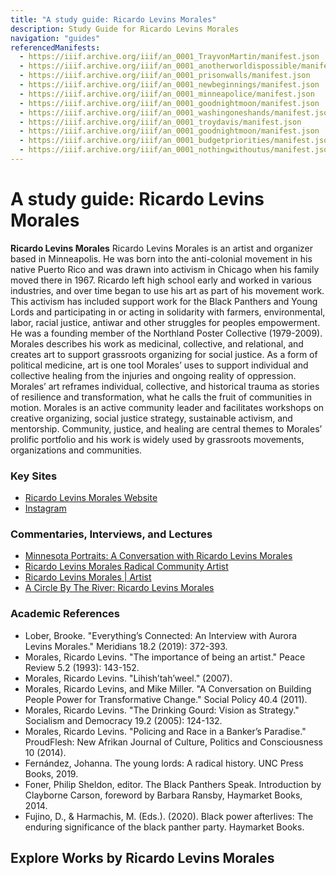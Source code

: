 ```yaml
---
title: "A study guide: Ricardo Levins Morales"
description: Study Guide for Ricardo Levins Morales
navigation: "guides"
referencedManifests:
  - https://iiif.archive.org/iiif/an_0001_TrayvonMartin/manifest.json
  - https://iiif.archive.org/iiif/an_0001_anotherworldispossible/manifest.json
  - https://iiif.archive.org/iiif/an_0001_prisonwalls/manifest.json
  - https://iiif.archive.org/iiif/an_0001_newbeginnings/manifest.json
  - https://iiif.archive.org/iiif/an_0001_minneapolice/manifest.json
  - https://iiif.archive.org/iiif/an_0001_goodnightmoon/manifest.json
  - https://iiif.archive.org/iiif/an_0001_washingoneshands/manifest.json
  - https://iiif.archive.org/iiif/an_0001_troydavis/manifest.json
  - https://iiif.archive.org/iiif/an_0001_goodnightmoon/manifest.json
  - https://iiif.archive.org/iiif/an_0001_budgetpriorities/manifest.json
  - https://iiif.archive.org/iiif/an_0001_nothingwithoutus/manifest.json
---
```


# A study guide: Ricardo Levins Morales
**Ricardo Levins Morales** Ricardo Levins Morales is an artist and organizer based in Minneapolis. He was born into the anti-colonial movement in his native Puerto Rico and was drawn into activism in Chicago when his family moved there in 1967. Ricardo left high school early and worked in various industries, and over time began to use his art as part of his movement work. This activism has included support work for the Black Panthers and Young Lords and participating in or acting in solidarity with farmers, environmental, labor, racial justice, antiwar and other struggles for peoples empowerment. He was a founding member of the Northland Poster Collective (1979-2009).
Morales describes his work as medicinal, collective, and relational, and creates art to support grassroots organizing for social justice. As a form of political medicine, art is one tool Morales’ uses to support individual and collective healing from the injuries and ongoing reality of oppression. Morales’ art reframes individual, collective, and historical trauma as stories of resilience and transformation, what he calls the fruit of communities in motion. Morales is an active community leader and facilitates workshops on creative organizing, social justice strategy, sustainable activism, and mentorship. Community, justice, and healing are central themes to Morales’ prolific portfolio and his work is widely used by grassroots movements, organizations and communities.

### Key Sites
- [Ricardo Levins Morales Website](https://www.rlmartstudio.com)
- [Instagram](https://www.instagram.com/ricardolevinsmorales/)

### Commentaries, Interviews, and Lectures
- [Minnesota Portraits: A Conversation with Ricardo Levins Morales](https://www.tptoriginals.org/minnesota-portraits-a-conversation-with-ricardo-levins-morales-2/)
- [Ricardo Levins Morales Radical Community Artist](https://turtleroad.org/2019/12/19/ricardo-levins-morales/)
- [Ricardo Levins Morales | Artist](https://www.youtube.com/watch?v=7t6jstxUgSg)
- [A Circle By The River: Ricardo Levins Morales](https://www.youtube.com/watch?v=WCJOLamgVEQ)

### Academic References
- Lober, Brooke. "Everything’s Connected: An Interview with Aurora Levins Morales." Meridians 18.2 (2019): 372-393.
- Morales, Ricardo Levins. "The importance of being an artist." Peace Review 5.2 (1993): 143-152.
- Morales, Ricardo Levins. "Lihish’tah’weel." (2007).
- Morales, Ricardo Levins, and Mike Miller. "A Conversation on Building People Power for Transformative Change." Social Policy 40.4 (2011).
- Morales, Ricardo Levins. "The Drinking Gourd: Vision as Strategy." Socialism and Democracy 19.2 (2005): 124-132.
- Morales, Ricardo Levins. "Policing and Race in a Banker’s Paradise." ProudFlesh: New Afrikan Journal of Culture, Politics and Consciousness 10 (2014).
- Fernández, Johanna. The young lords: A radical history. UNC Press Books, 2019.
- Foner, Philip Sheldon, editor. The Black Panthers Speak. Introduction by Clayborne Carson, foreword by Barbara Ransby, Haymarket Books, 2014.
- Fujino, D., & Harmachis, M. (Eds.). (2020). Black power afterlives: The enduring significance of the black panther party. Haymarket Books.


## Explore Works by Ricardo Levins Morales

<ReferencedItems />
